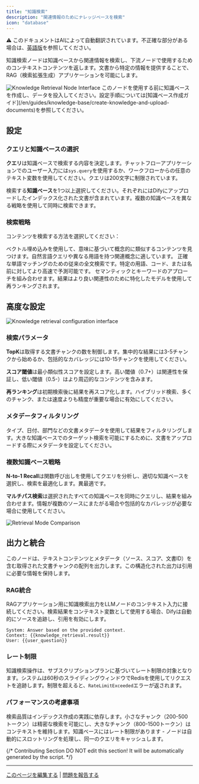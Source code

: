 ```yaml
---
title: "知識検索"
description: "関連情報のためにナレッジベースを検索"
icon: "database"
---
```


<Note> ⚠️ このドキュメントはAIによって自動翻訳されています。不正確な部分がある場合は、[英語版](/en/documentation/pages/nodes/knowledge-retrieval)を参照してください。</Note>


知識検索ノードは知識ベースから関連情報を検索し、下流ノードで使用するためのコンテキストコンテンツを返します。文書から特定の情報を提供することで、RAG（検索拡張生成）アプリケーションを可能にします。

<Frame caption="知識検索ノードの設定">
  <img src="https://assets-docs.dify.ai/dify-enterprise-mintlify/en/guides/workflow/node/d90961c6d794d425a8e11df177315188.png" alt="Knowledge Retrieval Node Interface" />
</Frame>

<Info>
  このノードを使用する前に知識ベースを作成し、データを投入してください。設定手順については[知識ベース作成ガイド](/en/guides/knowledge-base/create-knowledge-and-upload-documents)を参照してください。
</Info>

## 設定

### クエリと知識ベースの選択

**クエリ**は知識ベースで検索する内容を決定します。チャットフローアプリケーションでのユーザー入力には`sys.query`を使用するか、ワークフローからの任意のテキスト変数を使用してください。クエリは200文字に制限されています。

検索する**知識ベース**を1つ以上選択してください。それぞれにはDifyにアップロードしたインデックス化された文書が含まれています。複数の知識ベースを異なる戦略を使用して同時に検索できます。

### 検索戦略

コンテンツを検索する方法を選択してください：

<Tabs>
  <Tab title="セマンティック検索">
    ベクトル埋め込みを使用して、意味に基づいて概念的に類似するコンテンツを見つけます。自然言語クエリや異なる用語を持つ関連概念に適しています。
  </Tab>
  
  <Tab title="キーワード検索">
    正確な単語マッチングのための従来の全文検索です。特定の用語、コード、または名前に対してより高速で予測可能です。
  </Tab>
  
  <Tab title="ハイブリッド検索">
    セマンティックとキーワードのアプローチを組み合わせます。結果はより良い関連性のために特化したモデルを使用して再ランキングされます。
  </Tab>
</Tabs>

## 高度な設定

<Frame caption="高度な検索設定オプション">
  <img src="https://assets-docs.dify.ai/2025/03/fbd43d558f83b355a1b18ac26a253b84.png" alt="Knowledge retrieval configuration interface" />
</Frame>

### 検索パラメータ

**TopK**は取得する文書チャンクの数を制御します。集中的な結果には3-5チャンクから始めるか、包括的なカバレッジには10-15チャンクを使用してください。

**スコア閾値**は最小類似性スコアを設定します。高い閾値（0.7+）は関連性を保証し、低い閾値（0.5-）はより周辺的なコンテンツを含みます。

**再ランキング**は初期検索後に結果を再スコア化します。ハイブリッド検索、多くのチャンク、または速度よりも精度が重要な場合に有効にしてください。

### メタデータフィルタリング

タイプ、日付、部門などの文書メタデータを使用して結果をフィルタリングします。大きな知識ベースでのターゲット検索を可能にするために、文書をアップロードする際にメタデータを設定してください。

### 複数知識ベース戦略

**N-to-1 Recall**は関数呼び出しを使用してクエリを分析し、適切な知識ベースを選択し、検索を最適化します。異最適です。

**マルチパス検索**は選択されたすべての知識ベースを同時にクエリし、結果を組み合わせます。情報が複数のソースにまたがる場合や包括的なカバレッジが必要な場合に使用してください。

<Frame caption="複数知識ベースの検索戦略の比較">
  <img src="https://assets-docs.dify.ai/dify-enterprise-mintlify/en/guides/workflow/node/4a3007cda9dfa50ddac3711693725dce.png" alt="Retrieval Mode Comparison" />
</Frame>

## 出力と統合

このノードは、テキストコンテンツとメタデータ（ソース、スコア、文書ID）を含む取得された文書チャンクの配列を出力します。この構造化された出力は引用に必要な情報を保持します。

### RAG統合

RAGアプリケーション用に知識検索出力をLLMノードのコンテキスト入力に接続してください。検索結果をコンテキスト変数として使用する場合、Difyは自動的にソースを追跡し、引用を有効にします。

```text
System: Answer based on the provided context.
Context: {{knowledge_retrieval.result}}
User: {{user_question}}
```

### レート制限

知識検索操作は、サブスクリプションプランに基づいてレート制限の対象となります。システムは60秒のスライディングウィンドウでRedisを使用してリクエストを追跡します。制限を超えると、`RateLimitExceeded`エラーが返されます。

### パフォーマンスの考慮事項

検索品質はインデックス作成の実践に依存します。小さなチャンク（200-500トークン）は精密な検索を可能にし、大きなチャンク（800-1500トークン）はコンテキストを維持します。知識ベースにはレート制限があります - ノードは自動的にスロットリングを処理し、同一のクエリをキャッシュします。

{/*
Contributing Section
DO NOT edit this section!
It will be automatically generated by the script.
*/}

---

[このページを編集する](https://github.com/langgenius/dify-docs/edit/main/ja-jp/documentation/pages/nodes/knowledge-retrieval.mdx) | [問題を報告する](https://github.com/langgenius/dify-docs/issues/new?template=docs.yml)

